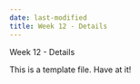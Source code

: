 ```yaml
---
date: last-modified
title: Week 12 - Details
---
```


Week 12 - Details

This is a template file.  Have at it!
